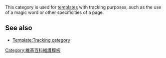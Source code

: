 {{Template category}}
This category is used for [[wp:template|templates]] with tracking purposes, such as the use of a magic word or other specificities of a page.

==See also==
*[[Template:Tracking_category|Template:Tracking category]]

[[Category:維基百科維護模板|Category:維基百科維護模板]]
